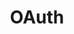 ---
title: 'OAuth'
description: 'Text, title, and styling in standard markdown'
icon: 'text-size'
---